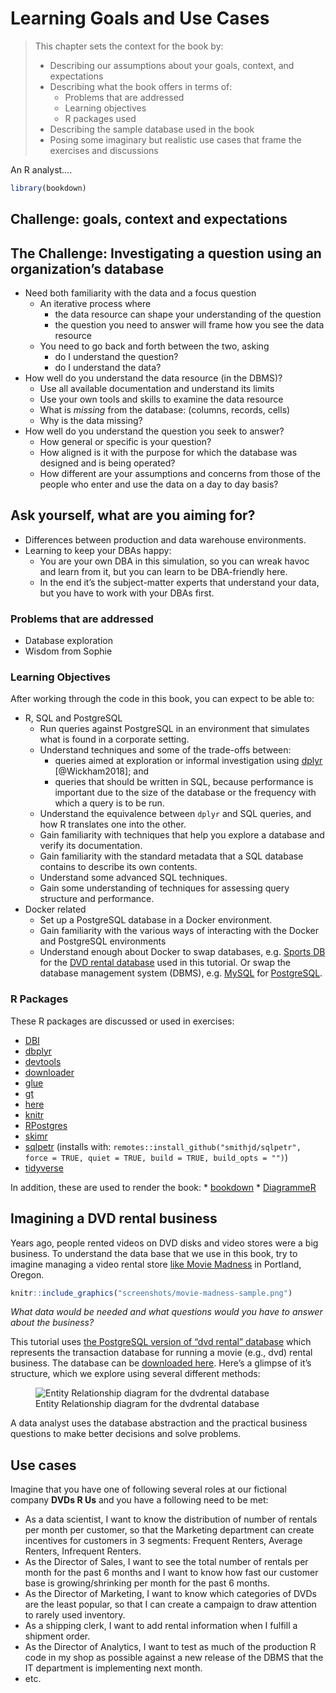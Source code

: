 # Learning Goals and Use Cases {#chapter_learning-goals}

> This chapter sets the context for the book by:
> 
> * Describing our assumptions about your goals, context, and expectations
> * Describing what the book offers in terms of:
>   * Problems that are addressed 
>   * Learning objectives
>   * R packages used
> * Describing the sample database used in the book
> * Posing some imaginary but realistic use cases that frame the exercises and discussions

An R analyst....

```r
library(bookdown)
```

## Challenge: goals, context and expectations

## The Challenge: Investigating a question using an organization's database

* Need both familiarity with the data and a focus question
  + An iterative process where 
    + the data resource can shape your understanding of the question
    + the question you need to answer will frame how you see the data resource
  + You need to go back and forth between the two, asking 
    + do I understand the question?
    + do I understand the data?

* How well do you understand the data resource (in the DBMS)?
  + Use all available documentation and understand its limits
  + Use your own tools and skills to examine the data resource
  + What is *missing* from the database: (columns, records, cells)
  + Why is the data missing?
  
* How well do you understand the question you seek to answer?
  + How general or specific is your question?
  + How aligned is it with the purpose for which the database was designed and is being operated?
  + How different are your assumptions and concerns from those of the people who enter and use the data on a day to day basis?


## Ask yourself, what are you aiming for?  

* Differences between production and data warehouse environments.
* Learning to keep your DBAs happy:
  + You are your own DBA in this simulation, so you can wreak havoc and learn from it, but you can learn to be DBA-friendly here.
  + In the end it's the subject-matter experts that understand your data, but you have to work with your DBAs first.

### Problems that are addressed

* Database exploration 
* Wisdom from Sophie

### Learning Objectives

After working through the code in this book, you can expect to be able to:

* R, SQL and PostgreSQL
  * Run queries against PostgreSQL in an environment that simulates what is found in a corporate setting.
  * Understand techniques and some of the trade-offs between:
      * queries aimed at exploration or informal investigation using [dplyr](https://cran.r-project.org/package=dplyr)    [@Wickham2018]; and 
      * queries that should be written in SQL, because performance is important due to the size of the database or the frequency  with which a query is to be run.
  * Understand the equivalence between `dplyr` and SQL queries, and how R translates one into the other.
  * Gain familiarity with techniques that help you explore a database and verify its documentation.
  * Gain familiarity with the standard metadata that a SQL database contains to describe its own contents.
  * Understand some advanced SQL techniques.
  * Gain some understanding of techniques for assessing query structure and performance.
* Docker related
  * Set up a PostgreSQL database in a Docker environment. 
  * Gain familiarity with the various ways of interacting with the Docker and PostgreSQL environments
  * Understand enough about Docker to swap databases, e.g. [Sports DB](http://www.sportsdb.org/sd/samples) for the [DVD rental database](http://www.postgresqltutorial.com/postgresql-sample-database/) used in this tutorial. Or swap the database management system (DBMS), e.g. [MySQL](https://www.mysql.com/) for [PostgreSQL](https://www.postgresql.org/).


### R Packages

These R packages are discussed or used in exercises:

* [DBI](https://cran.r-project.org/package=DBI)
* [dbplyr](https://cran.r-project.org/package=dbplyr)
* [devtools](https://cran.r-project.org/package=devtools)
* [downloader](https://cran.r-project.org/package=downloader)
* [glue](https://cran.r-project.org/package=glue)
* [gt](https://cran.r-project.org/package=gt)
* [here](https://cran.r-project.org/package=here)
* [knitr](https://cran.r-project.org/package=knitr)
* [RPostgres](https://cran.r-project.org/package=RPostgres)
* [skimr](https://cran.r-project.org/package=skimr)
* [sqlpetr](https://github.com/smithjd/sqlpetr) (installs with: `remotes::install_github("smithjd/sqlpetr", force = TRUE, quiet = TRUE, build = TRUE, build_opts = "")`)
* [tidyverse](https://cran.r-project.org/package=tidyverse)

In addition, these are used to render the book:
* [bookdown](https://cran.r-project.org/package=bookdown)
* [DiagrammeR](https://cran.r-project.org/package=DiagrammeR)

## Imagining a DVD rental business

Years ago, people rented videos on DVD disks and video stores were a big business.  To understand the data base that we use in this book, try to imagine managing a video rental store [like Movie Madness](https://en.wikipedia.org/wiki/Movie_Madness_Video) in Portland, Oregon.
```r
knitr::include_graphics("screenshots/movie-madness-sample.png")
```
*What data would be needed and what questions would you have to answer about the business?*

This tutorial uses [the PostgreSQL version of "dvd rental" database](http://www.postgresqltutorial.com/postgresql-sample-database/) which represents the transaction database for running a movie (e.g., dvd) rental business.  The database can be  [downloaded here](http://www.postgresqltutorial.com/wp-content/uploads/2017/10/dvdrental.zip).  Here's a glimpse of it's structure, which we explore using several different methods:
    
![Entity Relationship diagram for the dvdrental database](./screenshots/dvdrental-er-diagram.png)

A data analyst uses the database abstraction and the practical business questions to make better decisions and solve problems.

## Use cases 

Imagine that you have one of following several roles at our fictional company **DVDs R Us** and you have a following need to be met:

* As a data scientist, I want to know the distribution of number of rentals per month per customer, so that the Marketing department can create incentives for customers in 3 segments: Frequent Renters, Average Renters, Infrequent Renters.
* As the Director of Sales, I want to see the total number of rentals per month for the past 6 months and I want to know how fast our customer base is growing/shrinking per month for the past 6 months.
* As the Director of Marketing, I want to know which categories of DVDs are the least popular, so that I can create a campaign to draw attention to rarely used inventory.
* As a shipping clerk, I want to add rental information when I fulfill a shipment order.
* As the Director of Analytics, I want to test as much of the production R code in my shop as possible against a new release of the DBMS that the IT department is implementing next month.
* etc.

